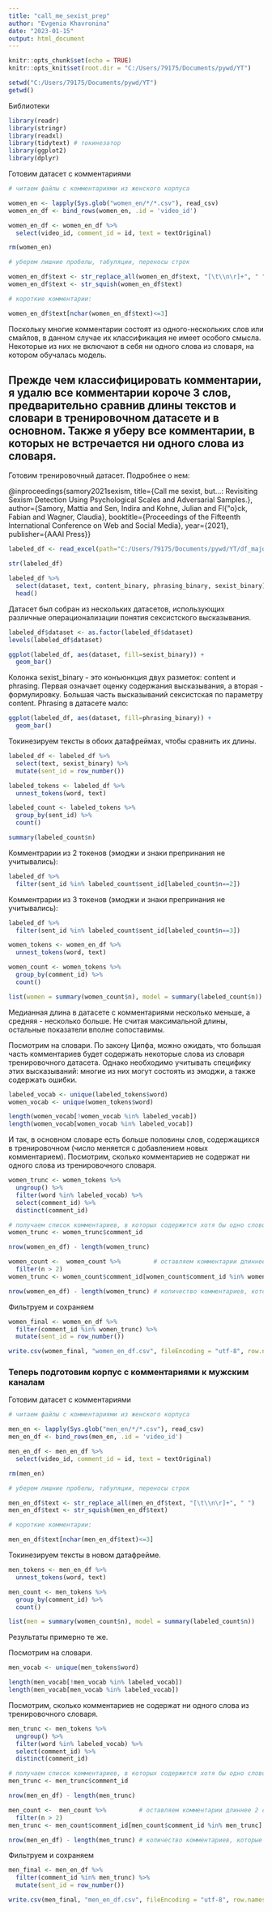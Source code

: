 ---
title: "call_me_sexist_prep"
author: "Evgenia Khavronina"
date: "2023-01-15"
output: html_document
---

```{r setup, include=FALSE}
knitr::opts_chunk$set(echo = TRUE)
knitr::opts_knit$set(root.dir = "C:/Users/79175/Documents/pywd/YT")

setwd("C:/Users/79175/Documents/pywd/YT")
getwd()
```

Библиотеки


```{r}
library(readr)    
library(stringr)
library(readxl)   
library(tidytext) # токинезатор
library(ggplot2)  
library(dplyr)
```

Готовим датасет с комментариями

```{r}
# читаем файлы с комментариями из женского корпуса

women_en <- lapply(Sys.glob("women_en/*/*.csv"), read_csv)
women_en_df <- bind_rows(women_en, .id = 'video_id')

women_en_df <- women_en_df %>% 
  select(video_id, comment_id = id, text = textOriginal)

rm(women_en)

# уберем лишние пробелы, табуляции, переносы строк

women_en_df$text <- str_replace_all(women_en_df$text, "[\t\\n\r]+", " ")
women_en_df$text <- str_squish(women_en_df$text)

# короткие комментарии: 

women_en_df$text[nchar(women_en_df$text)<=3]
```

Поскольку многие комментарии состоят из одного-нескольких слов или смайлов, в данном случае их классификация не имеет особого смысла. Некоторые из них не включают в себя ни одного слова из словаря, на котором обучалась модель.

Прежде чем классифицировать комментарии, я удалю все комментарии короче 3 слов, предварительно сравнив длины текстов и словари в тренировочном датасете и в основном. Также я уберу все комментарии, в которых не встречается ни одного слова из словаря.
---

Готовим тренировочный датасет. Подробнее о нем:

@inproceedings{samory2021sexism, 
title={Call me sexist, but...: Revisiting Sexism Detection Using Psychological Scales and Adversarial Samples.}, 
author={Samory, Mattia and Sen, Indira and Kohne, Julian and Fl{\"o}ck, Fabian and Wagner, Claudia}, 
booktitle={Proceedings of the Fifteenth International Conference on Web and Social Media}, 
year={2021}, 
publisher={AAAI Press}}


```{r}
labeled_df <- read_excel(path="C:/Users/79175/Documents/pywd/YT/df_majority.xlsx")

str(labeled_df)
```

```{r}
labeled_df %>% 
  select(dataset, text, content_binary, phrasing_binary, sexist_binary) %>%
  head()
```

Датасет был собран из нескольких датасетов, использующих различные операционализации понятия сексистского высказывания.

```{r}
labeled_df$dataset <- as.factor(labeled_df$dataset)
levels(labeled_df$dataset)
```
```{r}
ggplot(labeled_df, aes(dataset, fill=sexist_binary)) +
  geom_bar()
```
Колонка sexist_binary - это конъюнкция двух разметок: content и phrasing. Первая означает оценку содержания высказывания, а вторая - формулировку. Большая часть высказываний сексистская по параметру content. Phrasing в датасете мало:

```{r}
ggplot(labeled_df, aes(dataset, fill=phrasing_binary)) +
  geom_bar()
```


Токинезируем тексты в обоих датафреймах, чтобы сравнить их длины.

```{r}
labeled_df <- labeled_df %>% 
  select(text, sexist_binary) %>% 
  mutate(sent_id = row_number())

labeled_tokens <- labeled_df %>% 
  unnest_tokens(word, text)

labeled_count <- labeled_tokens %>%
  group_by(sent_id) %>% 
  count()

summary(labeled_count$n)
```

Комментрарии из 2 токенов (эмоджи и знаки препринания не учитывались):

```{r}
labeled_df %>% 
  filter(sent_id %in% labeled_count$sent_id[labeled_count$n==2])
```

Комментрарии из 3 токенов (эмоджи и знаки препринания не учитывались):

```{r}
labeled_df %>% 
  filter(sent_id %in% labeled_count$sent_id[labeled_count$n==3])

```

```{r}
women_tokens <- women_en_df %>% 
  unnest_tokens(word, text)

women_count <- women_tokens %>% 
  group_by(comment_id) %>% 
  count()

list(women = summary(women_count$n), model = summary(labeled_count$n))
```
Медианная длина в датасете с комментариями несколько меньше, а средняя - несколько больше. Не считая максимальной длины, остальные показатели вполне сопоставимы.

Посмотрим на словари.
По закону Ципфа, можно ожидать, что большая часть комментариев будет содержать некоторые слова из словаря тренировочного датасета. Однако необходимо учитывать специфику этих высказываний: многие из них могут состоять из эмоджи, а также содержать ошибки.

```{r}
labeled_vocab <- unique(labeled_tokens$word)
women_vocab <- unique(women_tokens$word)

length(women_vocab[!women_vocab %in% labeled_vocab])  
length(women_vocab[women_vocab %in% labeled_vocab])  
```
И так, в основном словаре есть больше половины слов, содержащихся в тренировочном (число меняется с добавлением новых комментарием).
Посмотрим, сколько комментариев не содержат ни одного слова из тренировочного словаря.

```{r}
women_trunc <- women_tokens %>% 
  ungroup() %>%  
  filter(word %in% labeled_vocab) %>% 
  select(comment_id) %>% 
  distinct(comment_id)

# получаем список комментариев, в которых содержится хотя бы одно слово из словаря нашей модели:
women_trunc <- women_trunc$comment_id

nrow(women_en_df) - length(women_trunc)

women_count <-  women_count %>%         # оставляем комментарии длиннее 2 слов
  filter(n > 2)
women_trunc <- women_count$comment_id[women_count$comment_id %in% women_trunc]

nrow(women_en_df) - length(women_trunc) # количество комментариев, которые мы уберем
```
Фильтруем и сохраняем 

```{r}
women_final <- women_en_df %>% 
  filter(comment_id %in% women_trunc) %>% 
  mutate(sent_id = row_number())

write.csv(women_final, "women_en_df.csv", fileEncoding = "utf-8", row.names = F)
```


### Теперь подготовим корпус с комментариями к мужским каналам

Готовим датасет с комментариями

```{r}
# читаем файлы с комментариями из женского корпуса

men_en <- lapply(Sys.glob("men_en/*/*.csv"), read_csv)
men_en_df <- bind_rows(men_en, .id = 'video_id')

men_en_df <- men_en_df %>% 
  select(video_id, comment_id = id, text = textOriginal)

rm(men_en)

# уберем лишние пробелы, табуляции, переносы строк

men_en_df$text <- str_replace_all(men_en_df$text, "[\t\\n\r]+", " ")
men_en_df$text <- str_squish(men_en_df$text)

# короткие комментарии: 

men_en_df$text[nchar(men_en_df$text)<=3]
```


Токинезируем тексты в новом датафрейме.

```{r}
men_tokens <- men_en_df %>% 
  unnest_tokens(word, text)

men_count <- men_tokens %>% 
  group_by(comment_id) %>% 
  count()

list(men = summary(women_count$n), model = summary(labeled_count$n))
```
Результаты примерно те же.

Посмотрим на словари.

```{r}
men_vocab <- unique(men_tokens$word)

length(men_vocab[!men_vocab %in% labeled_vocab])  
length(men_vocab[men_vocab %in% labeled_vocab])  
```

Посмотрим, сколько комментариев не содержат ни одного слова из тренировочного словаря.

```{r}
men_trunc <- men_tokens %>% 
  ungroup() %>%  
  filter(word %in% labeled_vocab) %>% 
  select(comment_id) %>% 
  distinct(comment_id)

# получаем список комментариев, в которых содержится хотя бы одно слово из словаря нашей модели:
men_trunc <- men_trunc$comment_id

nrow(men_en_df) - length(men_trunc)

men_count <-  men_count %>%         # оставляем комментарии длиннее 2 слов
  filter(n > 2)
men_trunc <- men_count$comment_id[men_count$comment_id %in% men_trunc]

nrow(men_en_df) - length(men_trunc) # количество комментариев, которые мы уберем
```
Фильтруем и сохраняем 

```{r}
men_final <- men_en_df %>% 
  filter(comment_id %in% men_trunc) %>% 
  mutate(sent_id = row_number())

write.csv(men_final, "men_en_df.csv", fileEncoding = "utf-8", row.names = F)
```
